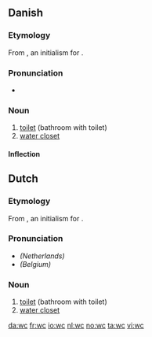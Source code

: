 {{also|WC}}
==Danish==

===Etymology===
From {{etyl|en|da}} {{term|WC|lang=en}}, an initialism for {{term|water closet|lang=en}}.

===Pronunciation===
* {{IPA|/veːseː/|[ˈveːˀˌseːˀ]|lang=da}}

===Noun===
{{da-noun|stem=wc'|et|er}}

# [[toilet]] (bathroom with toilet)
# [[water closet]]

====Inflection====
{{da-noun-infl|stem=wc'|et|er||wc's}}

==Dutch==

===Etymology===

From {{etyl|en|nl}} {{term|WC|lang=en}}, an initialism for {{term|water closet|lang=en}}.

===Pronunciation===

* ''(Netherlands)'' {{IPA|/ʋeɪˈseɪ/|lang=nl}}
* ''(Belgium)'' {{IPA|/weːˈseː/|lang=nl}}

===Noun===
{{nl-noun|wc's|wc'tje}}

# [[toilet]] (bathroom with toilet)
# [[water closet]]

[[da:wc]]
[[fr:wc]]
[[io:wc]]
[[nl:wc]]
[[no:wc]]
[[ta:wc]]
[[vi:wc]]